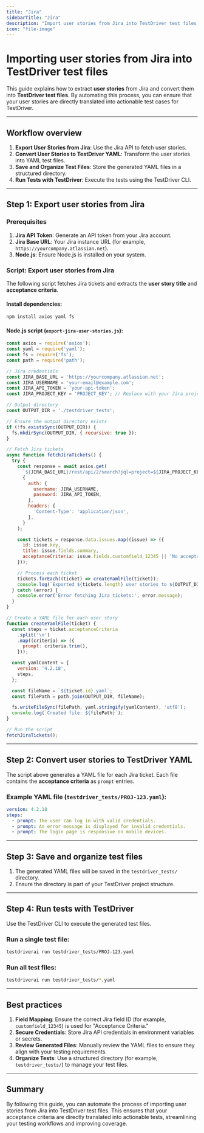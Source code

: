 ```yaml
---
title: "Jira"
sidebarTitle: "Jira"
description: "Import user stories from Jira into TestDriver test files."
icon: "file-image"
---
```


# Importing user stories from Jira into TestDriver test files

This guide explains how to extract **user stories** from Jira and convert them into **TestDriver test files**. By automating this process, you can ensure that your user stories are directly translated into actionable test cases for TestDriver.

---

## Workflow overview

1. **Export User Stories from Jira**: Use the Jira API to fetch user stories.
2. **Convert User Stories to TestDriver YAML**: Transform the user stories into YAML test files.
3. **Save and Organize Test Files**: Store the generated YAML files in a structured directory.
4. **Run Tests with TestDriver**: Execute the tests using the TestDriver CLI.

---

## Step 1: Export user stories from Jira

### Prerequisites
1. **Jira API Token**: Generate an API token from your Jira account.
2. **Jira Base URL**: Your Jira instance URL (for example, `https://yourcompany.atlassian.net`).
3. **Node.js**: Ensure Node.js is installed on your system.

### Script: Export user stories from Jira

The following script fetches Jira tickets and extracts the **user story title** and **acceptance criteria**.

#### Install dependencies:

```bash
npm install axios yaml fs
```

#### Node.js script (`export-jira-user-stories.js`):

```javascript [expandable]
const axios = require('axios');
const yaml = require('yaml');
const fs = require('fs');
const path = require('path');

// Jira credentials
const JIRA_BASE_URL = 'https://yourcompany.atlassian.net';
const JIRA_USERNAME = 'your-email@example.com';
const JIRA_API_TOKEN = 'your-api-token';
const JIRA_PROJECT_KEY = 'PROJECT_KEY'; // Replace with your Jira project key

// Output directory
const OUTPUT_DIR = './testdriver_tests';

// Ensure the output directory exists
if (!fs.existsSync(OUTPUT_DIR)) {
  fs.mkdirSync(OUTPUT_DIR, { recursive: true });
}

// Fetch Jira tickets
async function fetchJiraTickets() {
  try {
    const response = await axios.get(
      `${JIRA_BASE_URL}/rest/api/2/search?jql=project=${JIRA_PROJECT_KEY}`,
      {
        auth: {
          username: JIRA_USERNAME,
          password: JIRA_API_TOKEN,
        },
        headers: {
          'Content-Type': 'application/json',
        },
      }
    );

    const tickets = response.data.issues.map((issue) => ({
      id: issue.key,
      title: issue.fields.summary,
      acceptanceCriteria: issue.fields.customfield_12345 || 'No acceptance criteria provided', // Replace `customfield_12345` with the field ID for "Acceptance Criteria"
    }));

    // Process each ticket
    tickets.forEach((ticket) => createYamlFile(ticket));
    console.log(`Exported ${tickets.length} user stories to ${OUTPUT_DIR}`);
  } catch (error) {
    console.error('Error fetching Jira tickets:', error.message);
  }
}

// Create a YAML file for each user story
function createYamlFile(ticket) {
  const steps = ticket.acceptanceCriteria
    .split('\n')
    .map((criteria) => ({
      prompt: criteria.trim(),
    }));

  const yamlContent = {
    version: '4.2.18',
    steps,
  };

  const fileName = `${ticket.id}.yaml`;
  const filePath = path.join(OUTPUT_DIR, fileName);

  fs.writeFileSync(filePath, yaml.stringify(yamlContent), 'utf8');
  console.log(`Created file: ${filePath}`);
}

// Run the script
fetchJiraTickets();
```

---

## Step 2: Convert user stories to TestDriver YAML

The script above generates a YAML file for each Jira ticket. Each file contains the **acceptance criteria** as `prompt` entries.

### Example YAML file (`testdriver_tests/PROJ-123.yaml`):

```yaml
version: 4.2.18
steps:
  - prompt: The user can log in with valid credentials.
  - prompt: An error message is displayed for invalid credentials.
  - prompt: The login page is responsive on mobile devices.


```
---

## Step 3: Save and organize test files

1. The generated YAML files will be saved in the `testdriver_tests/` directory.
2. Ensure the directory is part of your TestDriver project structure.

---

## Step 4: Run tests with TestDriver

Use the TestDriver CLI to execute the generated test files.

### Run a single test file:

```bash
testdriverai run testdriver_tests/PROJ-123.yaml


```

### Run all test files:

```bash
testdriverai run testdriver_tests/*.yaml
```

---

## Best practices

1. **Field Mapping**: Ensure the correct Jira field ID (for example, `customfield_12345`) is used for "Acceptance Criteria."
2. **Secure Credentials**: Store Jira API credentials in environment variables or secrets.
3. **Review Generated Files**: Manually review the YAML files to ensure they align with your testing requirements.
4. **Organize Tests**: Use a structured directory (for example, `testdriver_tests/`) to manage your test files.

---

## Summary

By following this guide, you can automate the process of importing user stories from Jira into TestDriver test files. This ensures that your acceptance criteria are directly translated into actionable tests, streamlining your testing workflows and improving coverage.
